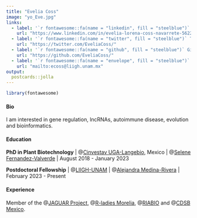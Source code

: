 ---
title: "Evelia Coss"
image: "yo_Eve.jpg"
links:
  - label: '`r fontawesome::fa(name = "linkedin", fill = "steelblue")` LinkedIn'
    url: "https://www.linkedin.com/in/evelia-lorena-coss-navarrete-562226229/"
  - label: '`r fontawesome::fa(name = "twitter", fill = "steelblue")` Twitter'
    url: "https://twitter.com/EveliaCoss/"
  - label: '`r fontawesome::fa(name = "github", fill = "steelblue")` Github'
    url: "https://github.com/EveliaCoss/"
  - label: '`r fontawesome::fa(name = "envelope", fill = "steelblue")` Mail'
    url: "mailto:ecoss@liigh.unam.mx"
output:
  postcards::jolla
---

```{r load_packages, message=FALSE, warning=FALSE, include=FALSE} 
library(fontawesome)
```

#### **Bio** 

I am interested in gene regulation, lncRNAs, autoimmune disease, evolution and bioinformatics.

#### **Education**

**PhD in Plant Biotechnology** | @[Cinvestav UGA-Langebio](https://twitter.com/uga_langebio), Mexico | @[Selene Fernandez-Valverde](https://twitter.com/SelFdz) | August 2018 - January 2023

**Postdoctoral Fellowship** | @[LIIGH-UNAM](https://twitter.com/LIIGH_UNAM) | @[Alejandra Medina-Rivera](https://twitter.com/AleMedinaRivera) | February 2023 - Present

#### Experience

Member of the @[JAGUAR Project](https://twitter.com/PJaguarLATAM), @[R-ladies Morelia](https://www.facebook.com/profile.php?id=100093337606435), @[RIABIO](https://twitter.com/RiaBioNet) and @[CDSB Mexico](https://twitter.com/CDSBMexico).

